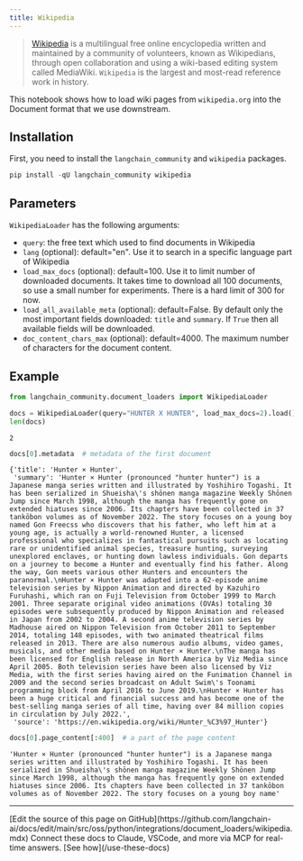 ```yaml
---
title: Wikipedia
---
```


>[Wikipedia](https://wikipedia.org/) is a multilingual free online encyclopedia written and maintained by a community of volunteers, known as Wikipedians, through open collaboration and using a wiki-based editing system called MediaWiki. `Wikipedia` is the largest and most-read reference work in history.

This notebook shows how to load wiki pages from `wikipedia.org` into the Document format that we use downstream.

## Installation

First, you need to install the `langchain_community` and `wikipedia` packages.

```python
pip install -qU langchain_community wikipedia
```

## Parameters

`WikipediaLoader` has the following arguments:

- `query`: the free text which used to find documents in Wikipedia
- `lang` (optional): default="en". Use it to search in a specific language part of Wikipedia
- `load_max_docs` (optional): default=100. Use it to limit number of downloaded documents. It takes time to download all 100 documents, so use a small number for experiments. There is a hard limit of 300 for now.
- `load_all_available_meta` (optional): default=False. By default only the most important fields downloaded: `title` and `summary`. If `True` then all available fields will be downloaded.
- `doc_content_chars_max` (optional): default=4000. The maximum number of characters for the document content.

## Example

```python
from langchain_community.document_loaders import WikipediaLoader
```

```python
docs = WikipediaLoader(query="HUNTER X HUNTER", load_max_docs=2).load()
len(docs)
```

```output
2
```

```python
docs[0].metadata  # metadata of the first document
```

```output
{'title': 'Hunter × Hunter',
 'summary': 'Hunter × Hunter (pronounced "hunter hunter") is a Japanese manga series written and illustrated by Yoshihiro Togashi. It has been serialized in Shueisha\'s shōnen manga magazine Weekly Shōnen Jump since March 1998, although the manga has frequently gone on extended hiatuses since 2006. Its chapters have been collected in 37 tankōbon volumes as of November 2022. The story focuses on a young boy named Gon Freecss who discovers that his father, who left him at a young age, is actually a world-renowned Hunter, a licensed professional who specializes in fantastical pursuits such as locating rare or unidentified animal species, treasure hunting, surveying unexplored enclaves, or hunting down lawless individuals. Gon departs on a journey to become a Hunter and eventually find his father. Along the way, Gon meets various other Hunters and encounters the paranormal.\nHunter × Hunter was adapted into a 62-episode anime television series by Nippon Animation and directed by Kazuhiro Furuhashi, which ran on Fuji Television from October 1999 to March 2001. Three separate original video animations (OVAs) totaling 30 episodes were subsequently produced by Nippon Animation and released in Japan from 2002 to 2004. A second anime television series by Madhouse aired on Nippon Television from October 2011 to September 2014, totaling 148 episodes, with two animated theatrical films released in 2013. There are also numerous audio albums, video games, musicals, and other media based on Hunter × Hunter.\nThe manga has been licensed for English release in North America by Viz Media since April 2005. Both television series have been also licensed by Viz Media, with the first series having aired on the Funimation Channel in 2009 and the second series broadcast on Adult Swim\'s Toonami programming block from April 2016 to June 2019.\nHunter × Hunter has been a huge critical and financial success and has become one of the best-selling manga series of all time, having over 84 million copies in circulation by July 2022.',
 'source': 'https://en.wikipedia.org/wiki/Hunter_%C3%97_Hunter'}
```

```python
docs[0].page_content[:400]  # a part of the page content
```

```output
'Hunter × Hunter (pronounced "hunter hunter") is a Japanese manga series written and illustrated by Yoshihiro Togashi. It has been serialized in Shueisha\'s shōnen manga magazine Weekly Shōnen Jump since March 1998, although the manga has frequently gone on extended hiatuses since 2006. Its chapters have been collected in 37 tankōbon volumes as of November 2022. The story focuses on a young boy name'
```

---

<Callout icon="pen-to-square" iconType="regular">
    [Edit the source of this page on GitHub](https://github.com/langchain-ai/docs/edit/main/src/oss/python/integrations/document_loaders/wikipedia.mdx)
</Callout>
<Tip icon="terminal" iconType="regular">
    Connect these docs to Claude, VSCode, and more via MCP for    real-time answers. [See how](/use-these-docs)
</Tip>
